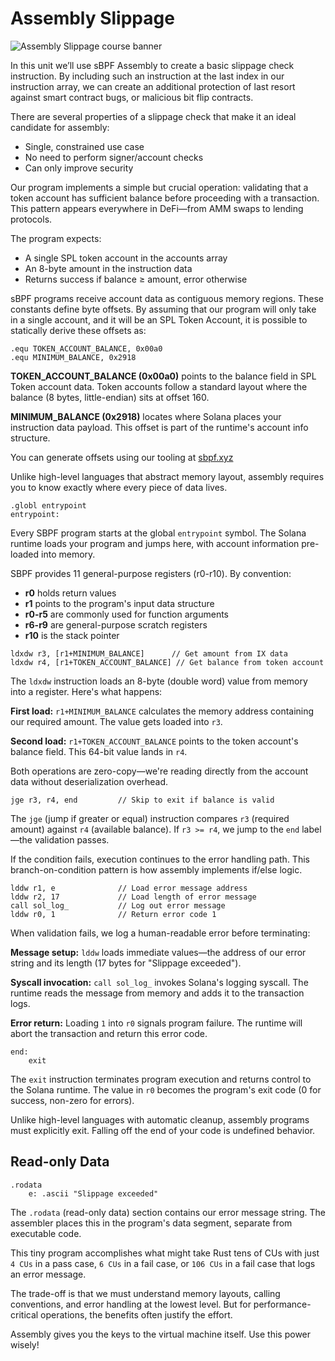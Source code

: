 # Assembly Slippage

![Assembly Slippage course banner](/graphics/banners/assembly-slippage.png)

In this unit we’ll use sBPF Assembly to create a basic slippage check instruction. By including such an instruction at the last index in our instruction array, we can create an additional protection of last resort against smart contract bugs, or malicious bit flip contracts.

There are several properties of a slippage check that make it an ideal candidate for assembly:

- Single, constrained use case
- No need to perform signer/account checks
- Can only improve security

<ArticleSection name="Program Design" id="program-design" level="h2" />

Our program implements a simple but crucial operation: validating that a token account has sufficient balance before proceeding with a transaction. This pattern appears everywhere in DeFi—from AMM swaps to lending protocols.

The program expects:
- A single SPL token account in the accounts array
- An 8-byte amount in the instruction data
- Returns success if balance ≥ amount, error otherwise

<ArticleSection name="Memory Offsets" id="memory-offsets" level="h2" />

sBPF programs receive account data as contiguous memory regions. These constants define byte offsets. By assuming that our program will only take in a single account, and it will be an SPL Token Account, it is possible to statically derive these offsets as:

```sbpf
.equ TOKEN_ACCOUNT_BALANCE, 0x00a0
.equ MINIMUM_BALANCE, 0x2918
```

**TOKEN_ACCOUNT_BALANCE (0x00a0)** points to the balance field in SPL Token account data. Token accounts follow a standard layout where the balance (8 bytes, little-endian) sits at offset 160.

**MINIMUM_BALANCE (0x2918)** locates where Solana places your instruction data payload. This offset is part of the runtime's account info structure.

You can generate offsets using our tooling at [sbpf.xyz](https://sbpf.xyzsbpf.xyz)

Unlike high-level languages that abstract memory layout, assembly requires you to know exactly where every piece of data lives.

<ArticleSection name="Entrypoint" id="entrypoint" level="h2" />

```sbpf
.globl entrypoint
entrypoint:
```

Every SBPF program starts at the global `entrypoint` symbol. The Solana runtime loads your program and jumps here, with account information pre-loaded into memory.

SBPF provides 11 general-purpose registers (r0-r10). By convention:
- **r0** holds return values
- **r1** points to the program's input data structure  
- **r0-r5** are commonly used for function arguments
- **r6-r9** are general-purpose scratch registers
- **r10** is the stack pointer

<ArticleSection name="Data Loading and Validation Logic" id="data-loading-and-validation-logic" level="h2" />

```sbpf
ldxdw r3, [r1+MINIMUM_BALANCE]      // Get amount from IX data
ldxdw r4, [r1+TOKEN_ACCOUNT_BALANCE] // Get balance from token account
```

The `ldxdw` instruction loads an 8-byte (double word) value from memory into a register. Here's what happens:

**First load:** `r1+MINIMUM_BALANCE` calculates the memory address containing our required amount. The value gets loaded into `r3`.

**Second load:** `r1+TOKEN_ACCOUNT_BALANCE` points to the token account's balance field. This 64-bit value lands in `r4`.

Both operations are zero-copy—we're reading directly from the account data without deserialization overhead.

<ArticleSection name="Conditional Logic and Branching" id="conditional-logic-and-branching" level="h2" />

```sbpf
jge r3, r4, end         // Skip to exit if balance is valid
```

The `jge` (jump if greater or equal) instruction compares `r3` (required amount) against `r4` (available balance). If `r3 >= r4`, we jump to the `end` label—the validation passes.

If the condition fails, execution continues to the error handling path. This branch-on-condition pattern is how assembly implements if/else logic.

<ArticleSection name="Error Handling and Logging" id="error-handling-and-logging" level="h2" />

```sbpf
lddw r1, e              // Load error message address
lddw r2, 17             // Load length of error message  
call sol_log_           // Log out error message
lddw r0, 1              // Return error code 1
```

When validation fails, we log a human-readable error before terminating:

**Message setup:** `lddw` loads immediate values—the address of our error string and its length (17 bytes for "Slippage exceeded").

**Syscall invocation:** `call sol_log_` invokes Solana's logging syscall. The runtime reads the message from memory and adds it to the transaction logs.

**Error return:** Loading `1` into `r0` signals program failure. The runtime will abort the transaction and return this error code.

<ArticleSection name="Program Termination" id="program-termination" level="h2" />

```sbpf
end:
    exit
```

The `exit` instruction terminates program execution and returns control to the Solana runtime. The value in `r0` becomes the program's exit code (0 for success, non-zero for errors).

Unlike high-level languages with automatic cleanup, assembly programs must explicitly exit. Falling off the end of your code is undefined behavior.

## Read-only Data

```sbpf
.rodata
    e: .ascii "Slippage exceeded"
```

The `.rodata` (read-only data) section contains our error message string. The assembler places this in the program's data segment, separate from executable code.

<ArticleSection name="Conclusion" id="conclusion" level="h2" />
  
This tiny program accomplishes what might take Rust tens of CUs with just `4 CUs` in a pass case, `6 CUs` in a fail case, or `106 CUs` in a fail case that logs an error message.

The trade-off is that we must understand memory layouts, calling conventions, and error handling at the lowest level. But for performance-critical operations, the benefits often justify the effort.

Assembly gives you the keys to the virtual machine itself. Use this power wisely!